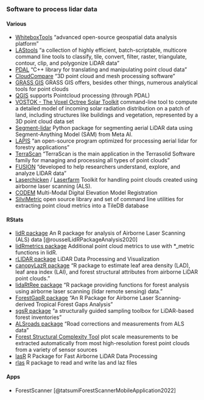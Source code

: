 
### Software to process lidar data

#### Various

- [WhiteboxTools](https://www.whiteboxgeo.com/)
  "advanced open-source geospatial data analysis platform"
- [LAStools](https://rapidlasso.de/)
  "a collection of highly efficient, batch-scriptable, multicore command line tools to classify, tile, convert, filter, raster, triangulate, contour, clip, and polygonize LiDAR data"
- [PDAL](https://pdal.io/en/latest/)
  "C++ library for translating and manipulating point cloud data"
- [CloudCompare](https://cloudcompare.org/)
  "3D point cloud and mesh processing software"
- [GRASS GIS](https://grasswiki.osgeo.org/wiki/LIDAR)
  GRASS GIS offers, besides other things, numerous analytical tools for point clouds
- [QGIS](https://www.qgis.org/de/site/)
  supports Pointcloud processing (through PDAL)
- [VOSTOK - The Voxel Octree Solar Toolkit](https://doi.org/10.11588/data/QNA02B)
  command-line tool to compute a detailed model of incoming solar radiation distribution on a patch of land, including structures like buildings and vegetation, represented by a 3D point cloud data set
- [Segment-lidar](https://github.com/Yarroudh/segment-lidar)
  Python package for segmenting aerial LiDAR data using Segment-Anything Model (SAM) from Meta AI.
- [LAPIS](https://github.com/jontkane/Lapis)
  "an open-source program optimized for processing aerial lidar for forestry applications" 
- [TerraScan](https://terrasolid.com/products/terrascan/)
  "TerraScan is the main application in the Terrasolid Software family for managing and processing all types of point clouds"
- [FUSION](https://forsys.sefs.uw.edu/fusion/fusion_overview.html)
  "developed to help researchers understand, explore, and analyze LIDAR data"
- [Laserchicken](https://github.com/eEcoLiDAR/laserchicken) / [Laserfarm](https://github.com/eEcoLiDAR/Laserfarm) 
  Toolkit for handling point clouds created using airborne laser scanning (ALS).
- [CODEM](https://github.com/NCALM-UH/CODEM)
  Multi-Modal Digital Elevation Model Registration
- [SilviMetric](https://github.com/hobuinc/silvimetric)
  open source library and set of command line utilities for extracting point cloud metrics into a TileDB database


#### RStats

- [lidR package](https://github.com/r-lidar/lidR)
  An R package for analysis of Airborne Laser Scanning (ALS) data [@rousselLidRPackageAnalysis2020]
- [lidRmetrics package](https://github.com/ptompalski/lidRmetrics) Additional point cloud metrics to use with *_metric functions in lidR.
- [rLIDAR package](https://github.com/carlos-alberto-silva/rLiDAR)
  LiDAR Data Processing and Visualization 
- [canopyLazR package](https://github.com/akamoske/canopyLazR)
  "R package to estimate leaf area density (LAD), leaf area index (LAI), and forest structural attributes from airborne LiDAR point clouds."
- [lidaRtRee package](https://gitlab.irstea.fr/jean-matthieu.monnet/lidaRtRee)
  "R package providing functions for forest analysis using airborne laser scanning (lidar remote sensing) data."
- [ForestGapR package](https://github.com/carlos-alberto-silva/ForestGapR)
  "An R Package for Airborne Laser Scanning-derived Tropical Forest Gaps Analysis"
- [sgsR package](https://github.com/tgoodbody/sgsR)
  "a structurally guided sampling toolbox for LiDAR-based forest inventories"
- [ALSroads package](https://github.com/Jean-Romain/ALSroads)
  "Road corrections and measurements from ALS data "
- [Forest Structural Complexity Tool](https://github.com/SKrisanski/FSCT)
  plot scale measurements to be extracted automatically from most high-resolution forest point clouds from a variety of sensor sources
- [lasR](https://github.com/r-lidar/lasR) R Package for Fast Airborne LiDAR Data Processing
- [rlas](https://github.com/r-lidar/rlas) R package to read and write las and laz files

#### Apps

- ForestScanner [@tatsumiForestScannerMobileApplication2022]